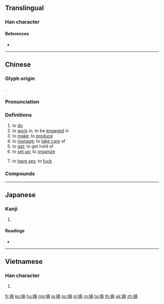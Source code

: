 ==Translingual==

===Han character===
{{Han char|rn=64|rad=手|as=10|sn=13|four=50027|canj=QYRB|ids=⿰扌高}}

====References====
* {{Han ref|kx=0447.100|dkj=12489|dj=0798.020|hdz=31935.080|uh=641E|ud=25630|bh=B764|bd=46948}}

----

==Chinese==
{{zh-forms|alt=攪-Cantonese}}

===Glyph origin===
{{Han etym}}
{{Han compound|扌|高|c1=s|c2=p|ls=psc}}.

===Pronunciation===
{{zh-pron
|m=gǎo
|c=gaau2
|h=pfs=káu
|md=gō̤
|mn=
|w=3gau,2kau
|mc=
|oc=y
|ma=y
|cat=v
}}

===Definitions===
{{zh-hanzi}}

# to [[do]]
# to [[work]] in; to be [[engaged]] in
# to [[make]]; to [[produce]]
# to [[manage]]; to [[take care]] of
# to [[get]]; to get hold of
# to [[set up]]; to [[organize]]
# {{lb|zh|slang}} to [[have sex]]; to [[fuck]]

===Compounds===
{{zh-der|怎麼搞的|搞飛機|搞頭|搞笑|搞七捻三|搞怪|搞不好|搞破鞋|搞妥|搞不懂|瞎搞|搞定|搞鬼|搞砸|搞活|搞亂|搞懂|搞丟|胡搞}}

----

==Japanese==

===Kanji===
{{ja-kanji|grade=|rs=手10}}

# {{defn|lang=ja|sort=手10}}

====Readings====
* {{ja-readings|on=[[こう]] (kō), [[きょう]] (kyō)|kun=[[たたく]] (tataku)}}

----

==Vietnamese==

===Han character===
{{vi-hantu|[[cào]], [[cạo]], [[cảo]], [[xao]], [[quào]]|rs=手10}}

# {{defn|lang=vi|sort=手10}}

[[fr:搞]]
[[ko:搞]]
[[hu:搞]]
[[mg:搞]]
[[ja:搞]]
[[no:搞]]
[[pl:搞]]
[[ro:搞]]
[[ta:搞]]
[[th:搞]]
[[uk:搞]]
[[zh:搞]]